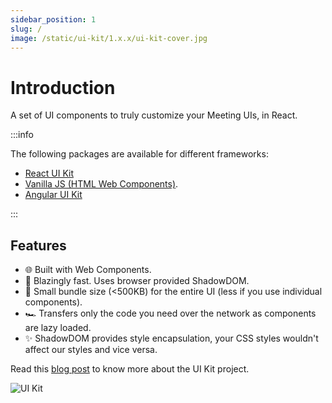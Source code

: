 ```yaml
---
sidebar_position: 1
slug: /
image: /static/ui-kit/1.x.x/ui-kit-cover.jpg
---
```


# Introduction

A set of UI components to truly customize your Meeting UIs, in React.

:::info

The following packages are available for different frameworks:

- [React UI Kit](/react-ui-kit/)
- [Vanilla JS (HTML Web Components)](/ui-kit/).
- [Angular UI Kit](/angular-ui-kit/)

:::

## Features

<ul className="emoji-list">
  <li>
    <span>🌐</span> Built with Web Components.
  </li>
  <li>
    <span>🚀</span> Blazingly fast. Uses browser provided ShadowDOM.
  </li>
  <li>
    <span>🤏</span> Small bundle size (&lt;500KB) for the entire UI (less if you use individual
    components).
  </li>
  <li>
    <span>🏎</span> Transfers only the code you need over the network as components are lazy loaded.
  </li>
  <li>
    <span>✨</span> ShadowDOM provides style encapsulation, your CSS styles wouldn't affect our
    styles and vice versa.
  </li>
</ul>

Read this [blog post](https://dyte.io/blog/custom-ui-kit-sdk/) to know more about the UI Kit project.

<img src="/static/ui-kit/1.x.x/ui-kit-cover.jpg" alt="UI Kit" className="cover-image" />
